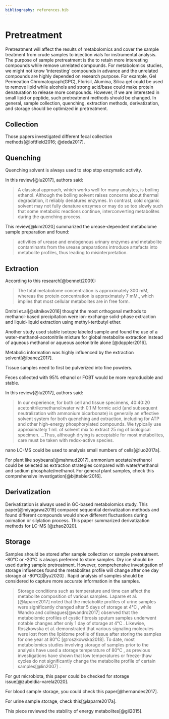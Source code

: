 ```yaml
---
bibliography: references.bib
---
```


# Pretreatment

Pretreatment will affect the results of metabolomics and cover the sample treatment from crude samples to injection vials for instrumental analysis. The purpose of sample pretreatment is the to retain more interesting compounds while remove unrelated compounds. For metabolomics studies, we might not know 'interesting' compounds in advance and the unrelated compounds are highly depended on research purpose. For example, Gel Permeation Chromatograph(GPC), Florisil, Alumina, Silica gel could be used to remove lipid while alcohols and strong acid/base could make protein denaturation to release more compounds. However, if we are interested in small lipid or peptide, such pretreatment methods should be changed. In general, sample collection, quenching, extraction methods, derivatization, and storage should be optimized in pretreatment.

## Collection

Those papers investigated different fecal collection methods[@loftfield2016; @deda2017].

## Quenching

Quenching solvent is always used to stop stop enzymatic activity.

In this review[@lu2017], authors said:

> A classical approach, which works well for many analytes, is boiling ethanol. Although the boiling solvent raises concerns about thermal degradation, it reliably denatures enzymes. In contrast, cold organic solvent may not fully denature enzymes or may do so too slowly such that some metabolic reactions continue, interconverting metabolites during the quenching process.

This review[@kim2020] summarized the urease-dependent metabolome sample preparation and found:

> activities of urease and endogenous urinary enzymes and metabolite contaminants from the urease preparations introduce artefacts into metabolite profiles, thus leading to misinterpretation.

## Extraction

According to this research[@bennett2009]:

> The total metabolome concentration is approximately 300 mM, whereas the protein concentration is approximately 7 mM., which implies that most cellular metabolites are in free form.

Dmitri et.al[@sitnikov2016] thought the most orthogonal methods to methanol-based precipitation were ion-exchange solid-phase extraction and liquid-liquid extraction using methyl-tertbutyl ether.

Another study used stable isotope labeled sample and found the use of a water-methanol-acetonitrile mixture for global metabolite extraction instead of aqueous methanol or aqueous acetonitrile alone [@doppler2016].

Metabolic information was highly influenced by the extraction solvent[@ibanez2017].

Tissue samples need to first be pulverized into fine powders.

Feces collected with 95% ethanol or FOBT would be more reproducible and stable.

In this review[@lu2017], authors said:

> In our experience, for both cell and tissue specimens, 40:40:20 acetonitrile:methanol:water with 0.1 M formic acid (and subsequent neutralization with ammonium bicarbonate) is generally an effective solvent system for both quenching and extraction, including for ATP and other high-energy phosphorylated compounds. We typically use approximately 1 mL of solvent mix to extract 25 mg of biological specimen. ...Thus, although drying is acceptable for most metabolites, care must be taken with redox-active species.

nano LC-MS could be used to analysis small numbers of cells[@luo2017a].

For plant like soybeans[@mahmud2017], ammonium acetate/methanol could be selected as extraction strategies compared with water/methanol and sodium phosphate/methanol. For general plant samples, check this comprehensive investigation[@bijttebier2016].

## Derivatization

Derivatization is always used in GC-based metabolomics study. This paper[@miyagawa2019] compared sequential derivatization methods and found different compounds would show different fluctuations during oximation or silylation process. This paper summarized derivatization methods for LC-MS [@zhao2020].

## Storage

Samples should be stored after sample collection or sample pretreatment. -80°C or -20°C is always preferred to store samples. Dry ice should be used during sample pretreatment. However, comprehensive investigation of storage influences found the metabolites profile will change after one day storage at -80°C[@yu2020] . Rapid analysis of samples should be considered to capture more accurate information in the samples.

> Storage conditions such as temperature and time can affect the metabolite composition of various samples. Laparre et al.[@laparre2017] noted that the metabolite profiles of urine samples were significantly changed after 5 days of storage at 4°C , while Wandro and colleagues[@wandro2017] observed that the metabolomic profiles of cystic fibrosis sputum samples underwent notable changes after only 1 day of storage at 4°C . Likewise, Roszkowska et al. demonstrated that various signaling molecules were lost from the lipidome profile of tissue after storing the samples for one year at 80°C [@roszkowska2018]. To date, most metabolomics studies involving storage of samples prior to the analysis have used a storage temperature of 80°C , as previous investigations have shown that low temperatures or freeze-thaw cycles do not significantly change the metabolite profile of certain samples[@lin2007] .

For gut microbiota, this paper could be checked for storage issue[@zubeldia-varela2020].

For blood sample storage, you could check this paper[@hernandes2017].

For urine sample storage, check this[@laparre2017a].

This piece reviewed the stability of energy metabolites[@gil2015].
